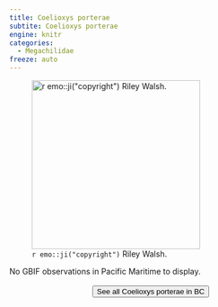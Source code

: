 ```yaml
---
title: Coelioxys porterae
subtite: Coelioxys porterae
engine: knitr
categories:
  - Megachilidae
freeze: auto
---
```

![`r emo::ji("copyright")` Riley Walsh.](https://inaturalist-open-data.s3.amazonaws.com/photos/86243480/large.jpg){height=300}



No GBIF observations in Pacific Maritime to display.
<br><br>
<center>


<a href="https://inaturalist.ca/observations?place_id=any&subview=map&taxon_id=626637"><button type="button" class="btn btn-secondary">See all Coelioxys porterae in BC <i class="fa-solid fa-arrow-up-right-from-square"></i> </button></a>
</center>
